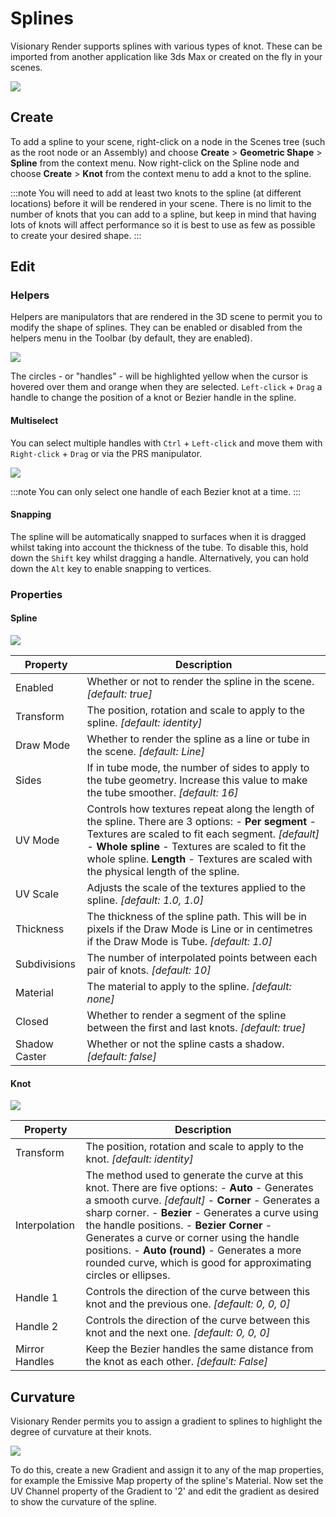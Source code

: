 # Splines

Visionary Render supports splines with various types of knot. These can be imported from another application like 3ds Max or created on the fly in your scenes.

![](/img/visren/user-manual/3d-view/splines/overview.png)

## Create

To add a spline to your scene, right-click on a node in the Scenes tree (such as the root node or an Assembly) and choose **Create** > **Geometric Shape** > **Spline** from the context menu. Now right-click on the Spline node and choose **Create** > **Knot** from the context menu to add a knot to the spline.

:::note
You will need to add at least two knots to the spline (at different locations) before it will be rendered in your scene. There is no limit to the number of knots that you can add to a spline, but keep in mind that having lots of knots will affect performance so it is best to use as few as possible to create your desired shape.
:::

## Edit

### Helpers

Helpers are manipulators that are rendered in the 3D scene to permit you to modify the shape of splines. They can be enabled or disabled from the helpers menu in the Toolbar (by default, they are enabled).

![](/img/visren/user-manual/3d-view/splines/helpers.png)

The circles - or "handles" - will be highlighted yellow when the cursor is hovered over them and orange when they are selected. `Left-click` + `Drag` a handle to change the position of a knot or Bezier handle in the spline.

#### Multiselect

You can select multiple handles with `Ctrl` + `Left-click` and move them with `Right-click` + `Drag` or via the PRS manipulator.

![](/img/visren/user-manual/3d-view/splines/multiselect.png)

:::note
You can only select one handle of each Bezier knot at a time.
:::

#### Snapping

The spline will be automatically snapped to surfaces when it is dragged whilst taking into account the thickness of the tube. To disable this, hold down the `Shift` key whilst dragging a handle. Alternatively, you can hold down the `Alt` key to enable snapping to vertices.

### Properties

#### Spline

![](/img/visren/user-manual/3d-view/splines/spline-properties.png)

| Property | Description |
|----------|-------------|
| Enabled | Whether or not to render the spline in the scene. *[default: true]* |
| Transform | The position, rotation and scale to apply to the spline. *[default: identity]* |
| Draw Mode | Whether to render the spline as a line or tube in the scene. *[default: Line]* |
| Sides | If in tube mode, the number of sides to apply to the tube geometry. Increase this value to make the tube smoother. *[default: 16]* |
| UV Mode | Controls how textures repeat along the length of the spline. There are 3 options: - **Per segment** - Textures are scaled to fit each segment. *[default]* - **Whole spline** - Textures are scaled to fit the whole spline. **Length** - Textures are scaled with the physical length of the spline. |
| UV Scale | Adjusts the scale of the textures applied to the spline. *[default: 1.0, 1.0]* | 
| Thickness | The thickness of the spline path. This will be in pixels if the Draw Mode is Line or in centimetres if the Draw Mode is Tube. *[default: 1.0]* |
| Subdivisions | The number of interpolated points between each pair of knots. *[default: 10]* |
| Material | The material to apply to the spline. *[default: none]* |
| Closed | Whether to render a segment of the spline between the first and last knots. *[default: true]* |
| Shadow Caster | Whether or not the spline casts a shadow. *[default: false]* |

#### Knot

![](/img/visren/user-manual/3d-view/splines/knot-properties.png)

| Property | Description |
|----------|-------------|
| Transform | The position, rotation and scale to apply to the knot. *[default: identity]* |
| Interpolation | The method used to generate the curve at this knot. There are five options: - **Auto** - Generates a smooth curve. *[default]* - **Corner** - Generates a sharp corner. - **Bezier** - Generates a curve using the handle positions. - **Bezier Corner** - Generates a curve or corner using the handle positions. - **Auto (round)** - Generates a more rounded curve, which is good for approximating circles or ellipses. |
| Handle 1 | Controls the direction of the curve between this knot and the previous one. *[default: 0, 0, 0]* |
| Handle 2 | Controls the direction of the curve between this knot and the next one. *[default: 0, 0, 0]* |
| Mirror Handles | Keep the Bezier handles the same distance from the knot as each other. *[default: False]* | 

## Curvature

Visionary Render permits you to assign a gradient to splines to highlight the degree of curvature at their knots.

![](/img/visren/user-manual/3d-view/splines/curvature.png)

To do this, create a new Gradient and assign it to any of the map properties, for example the Emissive Map property of the spline's Material. Now set the UV Channel property of the Gradient to '2' and edit the gradient as desired to show the curvature of the spline.
